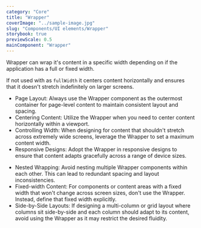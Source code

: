 ```yaml
---
category: "Core"
title: "Wrapper"
coverImage: "../sample-image.jpg"
slug: "Components/UI elements/Wrapper"
storybook: true
previewScale: 0.5
mainComponent: "Wrapper"
---
```


Wrapper can wrap it's content in a specific width depending on if the application has a full or fixed width.

If not used with as `fullWidth` it centers content horizontally and ensures that it doesn't stretch indefinitely on larger screens.

<DoUse>

- Page Layout: Always use the Wrapper component as the outermost container for page-level content to maintain consistent layout and spacing.
- Centering Content: Utilize the Wrapper when you need to center content horizontally within a viewport.
- Controlling Width: When designing for content that shouldn't stretch across extremely wide screens, leverage the Wrapper to set a maximum content width.
- Responsive Designs: Adopt the Wrapper in responsive designs to ensure that content adapts gracefully across a range of device sizes.

</DoUse>

<DoNotUse>

- Nested Wrapping: Avoid nesting multiple Wrapper components within each other. This can lead to redundant spacing and layout inconsistencies.
- Fixed-width Content: For components or content areas with a fixed width that won't change across screen sizes, don't use the Wrapper. Instead, define that fixed width explicitly.
- Side-by-Side Layouts: If designing a multi-column or grid layout where columns sit side-by-side and each column should adapt to its content, avoid using the Wrapper as it may restrict the desired fluidity.

</DoNotUse>
